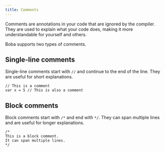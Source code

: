 ```yaml
---
title: Comments
---
```


Comments are annotations in your code that are ignored by the compiler. They are used to explain what your code does, making it more understandable for yourself and others.

Boba supports two types of comments.

## Single-line comments

Single-line comments start with `//` and continue to the end of the line. They are useful for short explanations.

```boba
// This is a comment
var x = 5 // This is also a comment
```

## Block comments

Block comments start with `/*` and end with `*/`. They can span multiple lines and are useful for longer explanations.

```boba
/*
This is a block comment.
It can span multiple lines.
*/
```